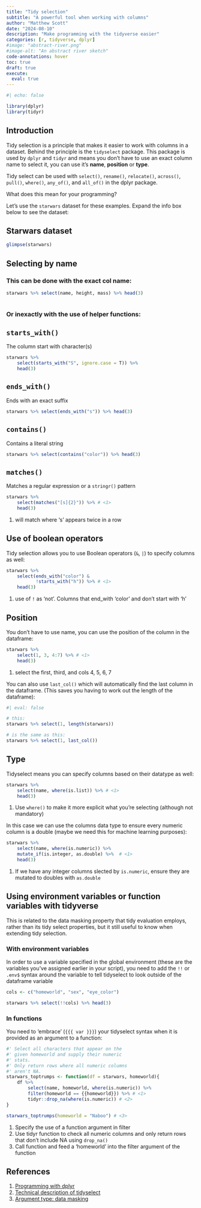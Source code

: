 ```yaml
---
title: "Tidy selection"
subtitle: "A powerful tool when working with columns"
author: "Matthew Scott"
date: "2024-08-10"
description: "Make programming with the tidyverse easier"
categories: [r, tidyverse, dplyr]
#image: "abstract-river.png"
#image-alt: "An abstract river sketch"
code-annotations: hover
toc: true
draft: true
execute: 
  eval: true
---
```


```r
#| echo: false

library(dplyr)
library(tidyr)
```

## Introduction

Tidy selection is a principle that makes it easier to work with columns in a  dataset. Behind the principle is the `tidyselect` package. This package is used by `dplyr` and `tidyr` and means you don't have to use an exact column name to select it, you can use it's **name**, **position** or **type**.

Tidy select can be used with `select()`, `rename()`, `relocate()`, `across()`, `pull()`, `where()`, `any_of()`, and `all_of()` in the dplyr package.

What does this mean for your programming?

Let's use the `starwars` dataset for these examples. Expand the info box below to see the dataset:

:::{.callout-note icon="true" collapse="true"}
## Starwars dataset

```r
glimpse(starwars)
```
:::

## Selecting by name

### This can be done with the exact col name:
```r
starwars %>% select(name, height, mass) %>% head(3)
    
```

### Or inexactly with the use of helper functions:
::: panel-tabset
## `starts_with()`
The column start with character(s)
```r
starwars %>% 
    select(starts_with("S", ignore.case = T)) %>% 
    head(3)
```
## `ends_with()`
Ends with an exact suffix

```r
starwars %>% select(ends_with("s")) %>% head(3)
```

## `contains()`
Contains a literal string

```r
starwars %>% select(contains("color")) %>% head(3)
```

## `matches()`
Matches a regular expression or a `stringr()` pattern

```r
starwars %>% 
    select(matches("[s]{2}")) %>% # <1>
    head(3)
```
1. will match where 's' appears twice in a row
:::

## Use of boolean operators

Tidy selection allows you to use Boolean operators (`&`, `|`) to specify columns as well:

```r
starwars %>% 
    select(ends_with("color") & 
           !starts_with("h")) %>% # <1>
    head(3)
```
1. use of `!` as 'not'. Columns that end_with 'color' and don't start with 'h'

## Position
You don't have to use name, you can use the position of the column in the dataframe:

```r
starwars %>% 
    select(1, 3, 4:7) %>% # <1>
    head(3)
```
1. select the first, third, and cols 4, 5, 6, 7

You can also use `last_col()` which will automatically find the last column in the dataframe. (This saves you having to work out the length of the dataframe):
```r
#| eval: false

# this:
starwars %>% select(1, length(starwars))

# is the same as this:
starwars %>% select(1, last_col())
```

## Type
Tidyselect means you can specify columns based on their datatype as well:

```r
starwars %>% 
    select(name, where(is.list)) %>% # <1>
    head(3)
```
1. Use `where()` to make it more explicit what you're selecting (although not mandatory)

In this case we can use the columns data type to ensure every numeric column is a double (maybe we need this for machine learning purposes):
```r
starwars %>% 
    select(name, where(is.numeric)) %>% 
    mutate_if(is.integer, as.double) %>%  # <1>
    head(3)
```
1. If we have any integer columns slected by `is.numeric`, ensure they are mutated to doubles with `as.double`

## Using environment variables or function variables with tidyverse
This is related to the data masking property that tidy evaluation employs, rather than its tidy select properties, but it still useful to know when extending tidy selection.

### With environment variables
In order to use a variable specified in the global environment (these are the variables you've assigned earlier in your script), you need to add the `!!` or `.env$` syntax around the variable to tell tidyselect to look outside of the dataframe variable

```r
cols <- c("homeworld", "sex", "eye_color")

starwars %>% select(!!cols) %>% head(3)
```

### In functions
You need to 'embrace' (`{{{ var }}}`) your tidyselect syntax when it is provided as an argument to a function:
```r
#' Select all characters that appear on the
#' given homeworld and supply their numeric
#' stats.
#' Only return rows where all numeric columns 
#' aren't NA.
starwars_toptrumps <- function(df = starwars, homeworld){
    df %>% 
        select(name, homeworld, where(is.numeric)) %>% 
        filter(homeworld == {{homeworld}}) %>% # <1>
        tidyr::drop_na(where(is.numeric)) # <2>
}

starwars_toptrumps(homeworld = "Naboo") # <3>
```
1. Specify the use of a function argument in filter
2. Use tidyr function to check all numeric columns and only return rows that don't include NA using `drop_na()`
3. Call function and feed a 'homeworld' into the filter argument of the function

## References

1. [Programming with dplyr](https://dplyr.tidyverse.org/articles/programming.html)
2. [Technical description of tidyselect](https://tidyselect.r-lib.org/articles/syntax.html)
3. [Argument type: data masking](https://tidyselect.r-lib.org/articles/syntax.html)



